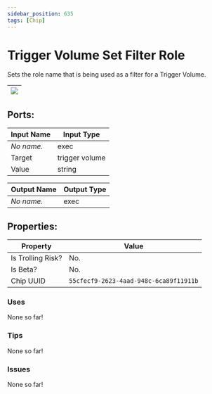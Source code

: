 ```yaml
---
sidebar_position: 635
tags: [Chip]
---
```


# Trigger Volume Set Filter Role


Sets the role name that is being used as a filter for a Trigger Volume.

| ![](https://images-ext-2.discordapp.net/external/MPmIaQzlEPmgGWlgi-WxBBXt0Bjv_zWPkg1y1f_sy3s/https/www.recroomcircuits.com/image/circuit/absolute-value?width=206&height=108) |
|-----|

## Ports:

| Input Name | Input Type |
|-----------|-----------|
| *No name.* | exec |
| Target | trigger volume |
| Value | string |

| Output Name | Output Type |
|-----------|-----------|
| *No name.* | exec |

## Properties:

| Property  | Value |
|-------------------|-----------|
| Is Trolling Risk? | No. |
| Is Beta? | No. |
| Chip UUID | `55cfecf9-2623-4aad-948c-6ca89f11911b` |

### Uses

None so far!

### Tips

None so far!

### Issues

None so far!